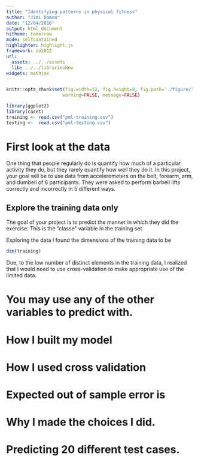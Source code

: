 ```yaml
---
title: "Identifying patterns in physical fitness"
author: "Jimi Damon"
date: "12/04/2016"
output: html_document
hitheme: tomorrow
mode: selfcontained
highlighter: highlight.js
framework: io2012
url:
  assets: ../../assets
  lib: ../../librariesNew
widgets: mathjax
---
```

```r
knitr::opts_chunk$set(fig.width=12, fig.height=8, fig.path='./figure/',
                     warning=FALSE, message=FALSE)
```


```r
library(ggplot2)
library(caret)
training <- read.csv("pml-training.csv")
testing <-  read.csv("pml-testing.csv")
```


# First look at the data

One thing that people regularly do is quantify how much of a particular activity they do, but they rarely quantify how well they do it. In this project, your goal will be to use data from accelerometers on the belt, forearm, arm, and dumbell of 6 participants. They were asked to perform barbell lifts correctly and incorrectly in 5 different ways. 

## Explore the training data only

The goal of your project is to predict the manner in which they did
the exercise. This is the "classe" variable in the training set.


Exploring the data I found the dimensions of the training data to be 
```r
dim(training)
```
Due, to the low number of distinct elements in the training data, I
realized that I would need to use cross-validation to make appropriate
use of the limited data.


# You may use any of the other variables to predict with.


# How I built my model

<!--
Simply, start basic caret example.

-->




# How I  used cross validation


# Expected out of sample error is


# Why I made the choices I did. 



# Predicting 20 different test cases.

